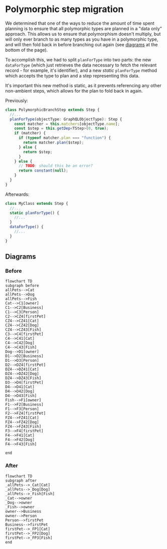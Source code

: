 # Polymorphic step migration

We determined that one of the ways to reduce the amount of time spent planning
is to ensure that all polymorphic types are planned in a "data only" approach.
This allows us to ensure that polymorphism doesn't multiply, but will only ever
branch to as many types as you have in a polymorphic type, and will then fold
back in before branching out again (see [diagrams](#diagrams) at the bottom of
the page).

To accomplish this, we had to split `planForType` into two parts: the new
`dataForType` (which just retrieves the data necessary to fetch the relevant
record - for example, it's identifier), and a new _static_ `planForType` method
which accepts the type to plan and a step representing this data.

It's important this new method is static, as it prevents referencing any other
non-ambient steps, which allows for the plan to fold back in again.

Previously:

```ts
class PolymorphicBranchStep extends Step {
  //...
  planForType(objectType: GraphQLObjectType): Step {
    const matcher = this.matchers[objectType.name];
    const $step = this.getDep<TStep>(0, true);
    if (matcher) {
      if (typeof matcher.plan === "function") {
        return matcher.plan($step);
      } else {
        return $step;
      }
    } else {
      // TODO: should this be an error?
      return constant(null);
    }
  }
}
```

Afterwards:

```ts
class MyClass extends Step {
  //...
  static planForType() {
    //...
  }
  dataForType() {
    //...
  }
}
```

## Diagrams

### Before

```mermaid
flowchart TD
subgraph before
allPets-->Cat
allPets-->Dog
allPets-->Fish
Cat-->C1[owner]
C1-->C2[Business]
C1-->C3[Person]
C2-->CZ4[firstPet]
CZ4-->CZ41[Cat]
CZ4-->CZ42[Dog]
CZ4-->CZ43[Fish]
C3-->C4[firstPet]
C4-->C41[Cat]
C4-->C42[Dog]
C4-->C43[Fish]
Dog-->D1[owner]
D1-->D2[Business]
D1-->D3[Person]
D2-->DZ4[firstPet]
DZ4-->DZ41[Cat]
DZ4-->DZ42[Dog]
DZ4-->DZ43[Fish]
D3-->D4[firstPet]
D4-->D41[Cat]
D4-->D42[Dog]
D4-->D43[Fish]
Fish-->F1[owner]
F1-->F2[Business]
F1-->F3[Person]
F2-->FZ4[firstPet]
FZ4-->FZ41[Cat]
FZ4-->FZ42[Dog]
FZ4-->FZ43[Fish]
F3-->F4[firstPet]
F4-->F41[Cat]
F4-->F42[Dog]
F4-->F43[Fish]

end
```

### After

```mermaid
flowchart TD
subgraph after
_allPets-->_Cat[Cat]
_allPets-->_Dog[Dog]
_allPets-->_Fish[Fish]
_Cat-->owner
_Dog-->owner
_Fish-->owner
owner-->Business
owner-->Person
Person-->firstPet
Business-->firstPet
firstPet-->_FP1[Cat]
firstPet-->_FP2[Dog]
firstPet-->_FP3[Fish]
end
```
